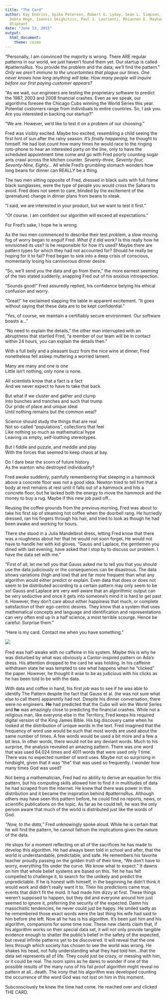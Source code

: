 ```yaml
---
title: "The Card"
author: Kay Endriss, Spike Peterson, Robert G. Lyday, Sean L. Simpson, Pranab Das,
  Debra Hege, Ioannis Gkigkitzis, Paul J. Laurienti, Rhiannon E. Mayhugh, and Michael
  Oliphant
date: "June 13, 2015"
output: 
  html_document: 
    theme: cosmo
---
```

“Personally, I am convinced the majority is wrong. There ARE regular patterns in our world, we just haven’t found them yet. Our startup is called #patternsRus. You provide the problem and the data; we’ll find the pattern.” _Only we aren't immune to the uncertainties that plague our times. One never knows how long anything will take. How many people will inquire before our first paying customer appears?_ 

“As we wait, our engineers are testing the proprietary software to predict the 1987, 2003 and 2008 financial crashes. Even as we speak, our algorithms foresee the Chicago Cubs winning the World Series this year. Potential customers range from individuals to entire countries. So, I ask you. Are you interested in backing our startup?” 

“We are. However, we’d like to test it on a problem of our choosing.” 

Fred was visibly excited. Maybe too excited, resembling a child seeing the first hint of sun after the rainy season. _It’s finally happening,_ he thought to himself. He had lost count how many times he would race to the ringing roto-phone to hear an interested party on the line, only to have the scheduled appointment time come and go with Fred poorly counting sugar ants crawl across the kitchen counter. _Seventy-three, Seventy-four, Seventy-Nine, Eighty…_ All while Fred’s grumbling stomach wonders how long beans for dinner can REALLY be a thing. 

The two men sitting opposite of Fred, dressed in black suits with full frame black sunglasses, were the type of people you would cross the Sahara to avoid. Fred does not seem to care, blinded by the excitement of the (premature) change in dinner plans from beans to steak. 

“I said, we are interested in your product, but we want to test it first.” 

“Of course. I am confident our algorithm will exceed all expectations.” 

For Fred’s sake, I hope he is wrong. 

As the two men commenced to describe their test problem, a slow moving fog of worry began to engulf Fred. _What if it did work?_ Is this really how he envisioned its use? Is he responsible for how it’s used? Maybe there are pattern types for which they had not accounted for? Should he really be hoping for it to fail? Fred began to sink into a deep crisis of conscious, momentarily losing his carnivorous dinner desire. 

“So, we’ll send you the data and go from there,” the more earnest seeming of the two stated suddenly, snapping Fred out of his anxious introspection. 

“Sounds good!” Fred assuredly replied, his confidence belying his ethical confusion and worry. 

“Great!” he exclaimed slapping the table in apparent excitement. “It goes without saying that these data are to be kept confidential.” 

“Yes, of course, we maintain a certifiably secure environment. Our software boasts a…” 

“No need to explain the details,” the other man interrupted with an abruptness that startled Fred, “a member of our team will be in contact within 24 hours, you can explain the details then.” 

With a full belly and a pleasant buzz from the nice wine at dinner, Fred nonetheless fell asleep muttering a worried lament.

Many are many and one is one   
Little isn’t nothing, only none is none. 

All scientists know that a fact is a fact   
And we never expect to have to take that back. 

But what if we cluster and gather and clump   
Into bunches and tranches and such that trump   
Our pride of place and unique ideal   
Until nothing remains but the common weal? 

Science should study the things that are real   
Not so-called “populations”, collections that feel   
Like nothing so much as mathematical hype   
Leaving us empty, self-loathing stereotypes. 

But I fiddle and puzzle, and meddle and play   
With the forces that seemed to keep chaos at bay. 

Do I dare bear the scorn of future history  
As the wanton who destroyed individuality? 

Fred awoke suddenly, painfully remembering that sleeping in a hammock above a concrete floor was not a good idea. Newton tried to tell him that a body at rest remains at rest until it falls out of a hammock and hits a concrete floor, but he lacked both the energy to move the hammock and the money to buy a rug. Maybe if this new job paid off… 

Reusing the coffee grounds from the previous morning, Fred was about to take his first sip of steaming hot coffee when the doorbell rang. He hurriedly dressed, ran his fingers through his hair, and tried to look as though he had been awake and working for hours. 

There she stood in a Julia Mandelbrot dress, letting Fred know that there was a roughness about her that he would not soon forget. He would not have to handle her with kid gloves. “Gauss and Laplace, the gentlemen you dined with last evening, have asked that I stop by to discuss our problem. I have the data set with me.” 

“First of all, let me tell you that Gauss asked me to tell you that you should use the data judiciously or the consequences can be disastrous. The data shows variations (high and low) that are far more frequent than what any algorithm would either predict or explain. Even data that does or does not seem to be distributed according to a certain pattern may only seem to be so! Gauss and Laplace are very well aware that an algorithmic output can be very seductive and once it gets into someone’s mind it is hard to get past it. However, they don’t care about either happiness that much, or complete satisfaction of their ego-centric desires. They know that a system that uses mathematical concepts and language and identification and representations can very often end up in a half science, a most terrible scourge. Hence be careful: Surprise them.” 

“Here is my card. Contact me when you have something.” 


![ ](https://github.com/ballykea/normal-card/blob/master/ada.jpg)\ 


Fred was half-awake with no caffeine in his system. Maybe this is why he was disturbed by what was obviously a Cantor-inspired pattern on Ada’s dress. His attention dropped to the card he was holding. In his caffeine withdrawn state he was tempted to see what happens when he “clicked” the paper. However, he thought it wise to be as judicious with his clicks as he has been told to be with the data. 

With data and coffee in hand, his first job was to see if he was able to identify The Pattern despite the fact that Gauss et al. (he was not sure what else to call them) apparently had not. Despite his dinner conversation, there were no engineers. **He** had predicted that the Cubs will win the World Series and **he** was amazingly close to predicting the financial crashes. While not a religious man, like everyone else in the Territory, Fred keeps his required digital version of the King James Bible. His big discovery came when he looked at the distribution of unique words in the text. Fred imagined that the frequency of word use would be such that most words are used about the same number of times. A few words would be used a bit more and a few a bit less. In other words, there would not be any deviant words. Much to his surprise, the analysis revealed an amazing pattern. There was one word that was used 64,024 times and 4011 words that were used only 1 time. There was no expected number of word uses. Maybe not so surprising in hindsight, given that it was “the” that was used so frequently. I wonder how many times God was used? 

Not being a mathematician, Fred had no ability to derive an equation for this pattern, but his computing skills allowed him to find it in multitudes of data he had scraped from the internet. He knew that there was power in this distribution and it became the inspiration behind #patternsRus. Although others may have seen this pattern before, he could find no reports, news, or scientific publications on the topic. As far as he could tell, he was the only person aware that much of the world is distributed just like the words of God. 

_“Now, to the data,”_ Fred unknowingly spoke aloud. While he is certain that he will find the pattern, he cannot fathom the implications given the nature of the data. 

He stops for a moment reflecting on all of the sacrifices he has made to develop this algorithm. He had always been told in school and after, that the world is understandable, predictable, and safe. He remembers his favorite teacher proudly passing on the golden truth of their time, “We don’t have to worry, everything fits under the curve. We know what to expect.” It dawns on him that whole belief systems are based on this. Yet he has felt compelled to challenge it, to search for the unlikely and predict the unpredictable. If he is honest with himself, in the beginning he didn’t think it would work and didn’t really want it to. Then his predictions came true, events that didn’t fit the mold. It had made him dizzy at first.  These things weren’t supposed to happen, but they did and everyone around him just seemed to ignore it, preferring the security of the expected.  Damn his masochistic tendencies, he never could just be happy. He smiled sadly as he remembered those exact words were the last thing his wife had said to him before she left. Now all he has is his algorithm. It’s been just him and his algorithm, companions for some time now. These new clients claim that, if his algorithm works on their special data set, it will not only provide tangible evidence enough to shatter the public’s belief in the safety of the expected, but reveal infinite patterns yet to be discovered. It will reveal that the one lens through which society has chosen to see the world was wrong. He shakes his head, not fully understanding what they had told him…that the data set represents all of life. They could just be crazy, or messing with him, or it could be real. The room spins as he dares to wonder if one of the possible results of the many runs of his fail proof algorithm might reveal no pattern at all…death. The irony that his algorithm was developed counting the occurrence of the word God was not lost on him in this moment. 

Subconsciously he knew the time had come. He reached over and clicked THE CARD. 

